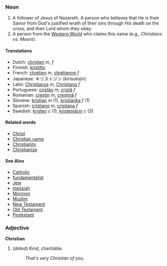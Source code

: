 ===Noun===
# A follower of Jesus of Nazareth. A person who believes that He is their Savior from God's justified wrath of their sins through His death on the cross, and their Lord whom they obey.
# A person from the [[Western World]] who claims this name (e.g., ''Christians vs. Moors'').

====Translations====
*Dutch: [[christen]] ''m, f''
*Finnish: [[kristitty]]
*French: [[chrétien]] ''m'', [[chrétienne]] ''f''
*Japanese: キリストジン (kirisutojin)
*Latin: [[Christianus]] ''m'', [[Christiana]] ''f''
*Portuguese: [[cristão]] ''m'', [[cristã]] ''f''
*Romanian: [[creştin]] ''m'', [[creştină]] ''f''
*Slovene: [[kristjan]] ''m'' (1), [[kristjanka]] ''f'' (1)
*Spanish: [[cristiano]] ''m'', [[cristiana]] ''f''
*Swedish: [[kristen]] ''c'' (1), [[kristendom]] ''c'' (3)

====Related words====

*[[Christ]]
*[[Christian name]]
*[[Christianity]]
*[[Christianize]]

====See Also====
*[[Catholic]]
*[[fundamentalist]]
*[[Jew]]
*[[messiah]]
*[[Mormon]]
*[[Muslim]]
*[[New Testament]]
*[[Old Testament]]
*[[Protestant]]

===Adjective===
'''Christian'''

# (''dated'') Kind, charitable.
#: ''That's very Christian of you.''